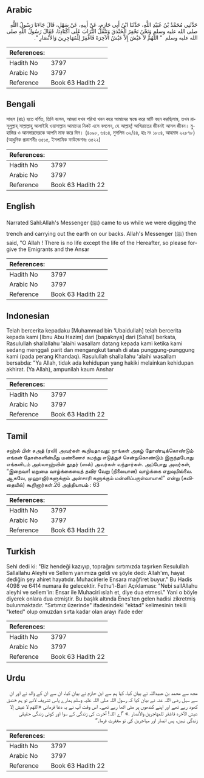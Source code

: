 ## Arabic


<div dir="rtl" lang="ar" style={{fontSize:'larger',backgroundColor:'#f8f9fa',padding:20}}>
حَدَّثَنِي مُحَمَّدُ بْنُ عُبَيْدِ اللَّهِ، حَدَّثَنَا ابْنُ أَبِي حَازِمٍ، عَنْ أَبِيهِ، عَنْ سَهْلٍ، قَالَ جَاءَنَا رَسُولُ اللَّهِ صلى الله عليه وسلم وَنَحْنُ نَحْفِرُ الْخَنْدَقَ وَنَنْقُلُ التُّرَابَ عَلَى أَكْتَادِنَا، فَقَالَ رَسُولُ اللَّهِ صلى الله عليه وسلم ‏ "‏ اللَّهُمَّ لاَ عَيْشَ إِلاَّ عَيْشُ الآخِرَهْ فَاغْفِرْ لِلْمُهَاجِرِينَ وَالأَنْصَارِ ‏"‏‏.‏
</div>
<div style={{backgroundColor:'#f8f9fa',padding:20, marginBottom: 10}}><table> <thead> <tr> <th>References:</th> <th></th> </tr> </thead> <tbody><tr><td>Hadith No</td><td>3797</td></tr><tr><td>Arabic No</td><td>3797</td></tr><tr><td>Reference</td><td>Book 63 Hadith 22</td></tr></tbody></table></div>

## Bengali


<div dir="ltr" lang="bn" style={{fontSize:'larger',backgroundColor:'#f8f9fa',padding:20}}>
সাহল (রাঃ) হতে বর্ণিত, তিনি বলেন, আমরা যখন পরিখা খনন করে আমাদের স্কন্ধে করে মাটি বহন করছিলাম, তখন রাসূলুল্লাহ্ সাল্লাল্লাহু আলাইহি ওয়াসাল্লাম আমাদের নিকট এসে বললেন, হে আল্লাহ্! আখিরাতের জীবনই আসল জীবন। মুহাজির ও আনসারদেরকে আপনি মাফ করে দিন। (৪০৯৮, ৬৪১৪, মুসলিম ৩২/৪৪, হাঃ নং ১৮০৪, আহমাদ ২২৮৭৮) (আধুনিক প্রকাশনীঃ ৩৫১৫, ইসলামিক ফাউন্ডেশনঃ ৩৫২২)
</div>
<div style={{backgroundColor:'#f8f9fa',padding:20, marginBottom: 10}}><table> <thead> <tr> <th>References:</th> <th></th> </tr> </thead> <tbody><tr><td>Hadith No</td><td>3797</td></tr><tr><td>Arabic No</td><td>3797</td></tr><tr><td>Reference</td><td>Book 63 Hadith 22</td></tr></tbody></table></div>

## English


<div dir="ltr" lang="en" style={{fontSize:'larger',backgroundColor:'#f8f9fa',padding:20}}>
Narrated Sahl:Allah's Messenger (ﷺ) came to us while we were digging the trench and carrying out the earth on our backs. Allah's Messenger (ﷺ) then said, "O Allah ! There is no life except the life of the Hereafter, so please forgive the Emigrants and the Ansar
</div>
<div style={{backgroundColor:'#f8f9fa',padding:20, marginBottom: 10}}><table> <thead> <tr> <th>References:</th> <th></th> </tr> </thead> <tbody><tr><td>Hadith No</td><td>3797</td></tr><tr><td>Arabic No</td><td>3797</td></tr><tr><td>Reference</td><td>Book 63 Hadith 22</td></tr></tbody></table></div>

## Indonesian


<div dir="ltr" lang="id" style={{fontSize:'larger',backgroundColor:'#f8f9fa',padding:20}}>
Telah bercerita kepadaku [Muhammad bin 'Ubaidullah] telah bercerita kepada kami [Ibnu Abu Hazim] dari [bapaknya] dari [Sahal] berkata, Rasulullah shallallahu 'alaihi wasallam datang kepada kami ketika kami sedang menggali parit dan mengangkut tanah di atas punggung-punggung kami (pada perang Khandaq). Rasulullah shallallahu 'alaihi wasallam bersabda: "Ya Allah, tidak ada kehidupan yang hakiki melainkan kehidupan akhirat. (Ya Allah), ampunilah kaum Anshar
</div>
<div style={{backgroundColor:'#f8f9fa',padding:20, marginBottom: 10}}><table> <thead> <tr> <th>References:</th> <th></th> </tr> </thead> <tbody><tr><td>Hadith No</td><td>3797</td></tr><tr><td>Arabic No</td><td>3797</td></tr><tr><td>Reference</td><td>Book 63 Hadith 22</td></tr></tbody></table></div>

## Tamil


<div dir="ltr" lang="ta" style={{fontSize:'larger',backgroundColor:'#f8f9fa',padding:20}}>
சஹ்ல் பின் சஅத் (ரலி) அவர்கள் கூறியதாவது: நாங்கள் அகழ் தோண்டிக்கொண்டும் எங்கள் தோள்களின்மீது மண்ணைச் சுமந்து எடுத்துச் சென்றுகொண்டும் இருந்தபோது எங்களிடம் அல்லாஹ்வின் தூதர் (ஸல்) அவர்கள் வந்தார்கள். அப்போது அவர்கள், “இறைவா! மறுமை வாழ்க்கையைத் தவிர வேறு (நிலையான) வாழ்க்கை எதுவுமில்லை. ஆகவே, முஹாஜிர்களுக்கும் அன்சாரி களுக்கும் மன்னிப்பருள்வாயாக!” என்று (கவிதையில்) கூறினார்கள்.26 அத்தியாயம் : 63
</div>
<div style={{backgroundColor:'#f8f9fa',padding:20, marginBottom: 10}}><table> <thead> <tr> <th>References:</th> <th></th> </tr> </thead> <tbody><tr><td>Hadith No</td><td>3797</td></tr><tr><td>Arabic No</td><td>3797</td></tr><tr><td>Reference</td><td>Book 63 Hadith 22</td></tr></tbody></table></div>

## Turkish


<div dir="ltr" lang="tr" style={{fontSize:'larger',backgroundColor:'#f8f9fa',padding:20}}>
Sehl dedi ki: "Biz hendeği kazıyıp, toprağını sırtımızda taşırken Resulullah Sallallahu Aleyhi ve Sellem yanımıza geldi ve şöyle dedi: Allah'ım, hayat dediğin şey ahiret hayatıdır. Muhacirlerle Ensara mağfiret buyur." Bu Hadis 4098 ve 6414 numara ile gelecektir. Fethu'l-Bari Açıklaması: "Nebi sallAllahu aleyhi ve sellem'in: Ensar ile Muhaciri ıslah et, diye dua etmesi." Yani o böyle diyerek onlara dua etmiştir. Bu başlık altında Enes'ten gelen hadisi zikretmiş bulunmaktadır. "Sırtımız üzerinde" ifadesindeki "ektad" kelimesinin tekili "keted" olup omuzdan sırta kadar olan arayı ifade eder
</div>
<div style={{backgroundColor:'#f8f9fa',padding:20, marginBottom: 10}}><table> <thead> <tr> <th>References:</th> <th></th> </tr> </thead> <tbody><tr><td>Hadith No</td><td>3797</td></tr><tr><td>Arabic No</td><td>3797</td></tr><tr><td>Reference</td><td>Book 63 Hadith 22</td></tr></tbody></table></div>

## Urdu


<div dir="rtl" lang="ur" style={{fontSize:'larger',backgroundColor:'#f8f9fa',padding:20}}>
مجھ سے محمد بن عبیداللہ نے بیان کیا، کہا ہم سے ابن حازم نے بیان کیا، ان سے ان کے والد نے اور ان سے سہل رضی اللہ عنہ نے بیان کیا کہ رسول اللہ صلی اللہ علیہ وسلم ہمارے پاس تشریف لائے تو ہم خندق کھود رہے تھے اور اپنے کندھوں پر مٹی اٹھا رہے تھے۔ اس وقت آپ نے یہ دعا فرمائی «اللهم لا عيش إلا عيش الآخره فاغفر للمهاجرين والأنصار‏ ‏‏.» ”اے اللہ! آخرت کی زندگی کے سوا اور کوئی زندگی حقیقی زندگی نہیں، پس انصار اور مہاجرین کی تو مغفرت فرما۔“
</div>
<div style={{backgroundColor:'#f8f9fa',padding:20, marginBottom: 10}}><table> <thead> <tr> <th>References:</th> <th></th> </tr> </thead> <tbody><tr><td>Hadith No</td><td>3797</td></tr><tr><td>Arabic No</td><td>3797</td></tr><tr><td>Reference</td><td>Book 63 Hadith 22</td></tr></tbody></table></div>